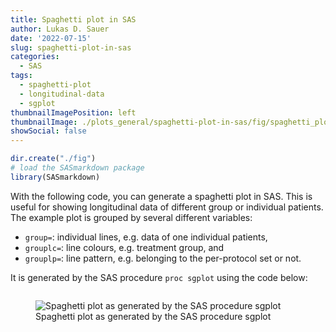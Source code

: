 ```yaml
---
title: Spaghetti plot in SAS
author: Lukas D. Sauer
date: '2022-07-15'
slug: spaghetti-plot-in-sas
categories:
  - SAS
tags:
  - spaghetti-plot
  - longitudinal-data
  - sgplot
thumbnailImagePosition: left
thumbnailImage: ./plots_general/spaghetti-plot-in-sas/fig/spaghetti_plot.png
showSocial: false
---
```



<!-- Load all necessary libraries -->
```r
dir.create("./fig")
# load the SASmarkdown package
library(SASmarkdown)
```

<!-- Add an explanation -->
With the following code, you can generate a spaghetti plot in SAS. This is useful for showing longitudinal data of different group or individual patients. The example plot is grouped by several different variables:

* `group=`: individual lines, e.g. data of one individual patients,
* `grouplc=`: line colours, e.g. treatment group, and
* `grouplp=`: line pattern, e.g. belonging to the per-protocol set or not.

<!-- Load the code from an external file -->
It is generated by the SAS procedure `proc sgplot` using the code below:
```r
```

<!-- Show the plot -->
![Spaghetti plot as generated by the SAS procedure sgplot](fig/spaghetti_plot.png)